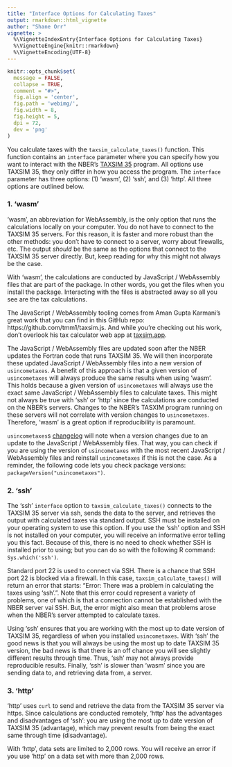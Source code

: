 ```yaml
---
title: "Interface Options for Calculating Taxes"
output: rmarkdown::html_vignette
author: "Shane Orr"
vignette: >
  %\VignetteIndexEntry{Interface Options for Calculating Taxes}
  %\VignetteEngine{knitr::rmarkdown}
  %\VignetteEncoding{UTF-8}
---
```


```r
knitr::opts_chunk$set(
  message = FALSE,
  collapse = TRUE,
  comment = "#>",
  fig.align = 'center',
  fig.path = 'webimg/',
  fig.width = 8,
  fig.height = 5,
  dpi = 72,
  dev = 'png'
)
```

You calculate taxes with the `taxsim_calculate_taxes()` function. This function contains an `interface` parameter where you can specify how you want to interact with the NBER's [TAXSIM 35](https://users.nber.org/~taxsim/taxsim35/) program. All options use TAXSIM 35, they only differ in how you access the program. The `interface` parameter has three options: (1) 'wasm', (2) 'ssh', and (3) 'http'. All three options are outlined below.

### 1. 'wasm'

'wasm', an abbreviation for WebAssembly, is the only option that runs the calculations locally on your computer. You do not have to connect to the TAXSIM 35 servers. For this reason, it is faster and more robust than the other methods: you don't have to connect to a server, worry about firewalls, etc. The output *should* be the same as the options that connect to the TAXSIM 35 server directly. But, keep reading for why this might not always be the case.

With 'wasm', the calculations are conducted by JavaScript / WebAssembly files that are part of the package. In other words, you get the files when you install the package. Interacting with the files is abstracted away so all you see are the tax calculations.

The JavaScript / WebAssembly tooling comes from Aman Gupta Karmani's great work that you can find in this GitHub repo: https://github.com/tmm1/taxsim.js. And while you're checking out his work, don't overlook his tax calculator web app at [taxsim.app](https://taxsim.app).

The JavaScript / WebAssembly files are updated soon after the NBER updates the Fortran code that runs TAXSIM 35. We will then incorporate these updated JavaScript / WebAssembly files into a new version of `usincometaxes`. A benefit of this approach is that a given version of `usincometaxes` will always produce the same results when using 'wasm'. This holds because a given version of `usincometaxes` will always use the exact same JavaScript / WebAssembly files to calculate taxes. This might not always be true with 'ssh' or 'http' since the calculations are conducted on the NBER's servers. Changes to the NBER's TASXIM program running on these servers will not correlate with version changes to `usincometaxes`. Therefore, 'wasm' is a great option if reproducibility is paramount.

`usincometaxes`s [changelog](https://www.shaneorr.io/r/usincometaxes/news/index.html) will note when a version changes due to an update to the JavaScript / WebAssembly files. That way, you can check if you are using the version of `usincometaxes` with the most recent JavaScript / WebAssembly files and reinstall `usincometaxes` if this is not the case. As a reminder, the following code lets you check package versions: `packageVersion("usincometaxes")`.

### 2. 'ssh'

The 'ssh' `interface` option to `taxsim_calculate_taxes()` connects to the TAXSIM 35 server via ssh, sends the data to the server, and retrieves the output with calculated taxes via standard output. SSH must be installed on your operating system to use this option. If you use the 'ssh' option and SSH is not installed on your computer, you will receive an informative error telling you this fact. Because of this, there is no need to check whether SSH is installed prior to using; but you can do so with the following R command: `Sys.which('ssh')`.

Standard port 22 is used to connect via SSH. There is a chance that SSH port 22 is blocked via a firewall. In this case, `taxsim_calculate_taxes()` will return an error that starts: "Error: There was a problem in calculating the taxes using 'ssh'.". Note that this error could represent a variety of problems, one of which is that a connection cannot be established with the NBER server vai SSH. But, the error might also mean that problems arose when the NBER's server attempted to calculate taxes.

Using 'ssh' ensures that you are working with the most up to date version of TAXSIM 35, regardless of when you installed `usincometaxes`. With 'ssh' the good news is that you will always be using the most up to date TAXSIM 35 version, the bad news is that there is an off chance you will see slightly different results through time. Thus, 'ssh' may not always provide reproducible results. Finally, 'ssh' is slower than 'wasm' since you are sending data to, and retrieving data from, a server.

### 3. 'http'

'http' uses `curl` to send and retrieve the data from the TAXSIM 35 server via https. Since calculations are conducted remotely, 'http' has the advantages and disadvantages of 'ssh': you are using the most up to date version of TAXSIM 35 (advantage), which may prevent results from being the exact same through time (disadvantage).

With 'http', data sets are limited to 2,000 rows. You will receive an error if you use 'http' on a data set with more than 2,000 rows.
